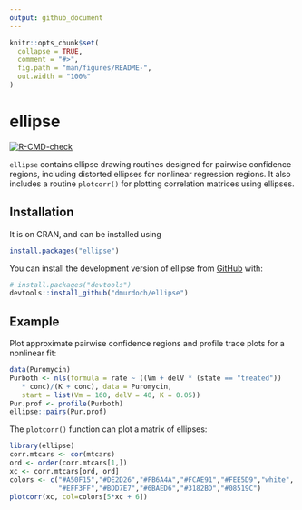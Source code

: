 ```yaml
---
output: github_document
---
```


<!-- README.md is generated from README.Rmd. Please edit that file -->

```r
knitr::opts_chunk$set(
  collapse = TRUE,
  comment = "#>",
  fig.path = "man/figures/README-",
  out.width = "100%"
)
```

# ellipse

<!-- badges: start -->
[![R-CMD-check](https://github.com/dmurdoch/ellipse/actions/workflows/R-CMD-check.yaml/badge.svg)](https://github.com/dmurdoch/ellipse/actions/workflows/R-CMD-check.yaml)
<!-- badges: end -->

`ellipse` contains ellipse drawing routines designed for pairwise
confidence regions, including distorted ellipses for nonlinear
regression regions.  It also includes a routine `plotcorr()` for 
plotting correlation matrices using ellipses.

## Installation

It is on CRAN, and can be installed using

``` r
install.packages("ellipse")
```

You can install the development version of ellipse from [GitHub](https://github.com/) with:

``` r
# install.packages("devtools")
devtools::install_github("dmurdoch/ellipse")
```

## Example

Plot approximate pairwise confidence regions and profile
trace plots for a nonlinear fit:

```r
data(Puromycin)
Purboth <- nls(formula = rate ~ ((Vm + delV * (state == "treated"))
   * conc)/(K + conc), data = Puromycin,
   start = list(Vm = 160, delV = 40, K = 0.05))
Pur.prof <- profile(Purboth)
ellipse::pairs(Pur.prof)
```

The `plotcorr()` function can plot a matrix of ellipses:

```r
library(ellipse)
corr.mtcars <- cor(mtcars)
ord <- order(corr.mtcars[1,])
xc <- corr.mtcars[ord, ord]
colors <- c("#A50F15","#DE2D26","#FB6A4A","#FCAE91","#FEE5D9","white",
            "#EFF3FF","#BDD7E7","#6BAED6","#3182BD","#08519C")   
plotcorr(xc, col=colors[5*xc + 6])
```
